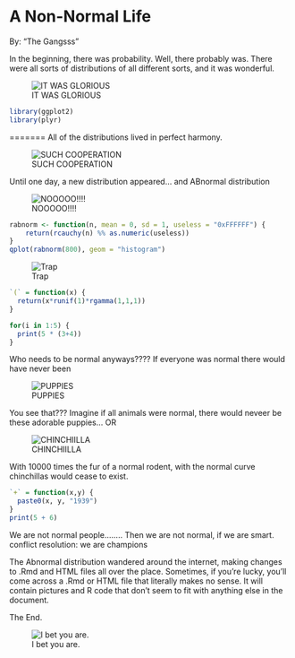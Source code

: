 A Non-Normal Life 
========================================================
By: "The Gangsss"

In the beginning, there was probability. Well, there probably was. There were all sorts of distributions of all different sorts, and it was wonderful.

![IT WAS GLORIOUS](http://i.imgur.com/FVXGtV0.png)

```r
library(ggplot2)
library(plyr)
```

=======
All of the distributions lived in perfect harmony.

![SUCH COOPERATION](http://i.imgur.com/NayB2RR.gif)

Until one day, a new distribution appeared... and ABnormal distribution

![NOOOOO!!!!](http://i.imgur.com/OVe8D.jpg)


```r
rabnorm <- function(n, mean = 0, sd = 1, useless = "0xFFFFFF") {
    return(rcauchy(n) %% as.numeric(useless))
}
qplot(rabnorm(800), geom = "histogram")
```

![Trap](http://cccpwned.com/img/ackbar.jpg)

```r
`(` = function(x) {
  return(x*runif(1)*rgamma(1,1,1))
}

for(i in 1:5) {
  print(5 * (3+4))
}
```

Who needs to be normal anyways???? If everyone was normal there would have never been

![PUPPIES](http://i.imgur.com/dzBAhJl.jpg)

You see that??? Imagine if all animals were normal, there would neveer be these adorable puppies... OR

![CHINCHIILLA](http://i.imgur.com/w85QBgr.jpg)

With 10000 times the fur of a normal rodent, with the normal curve chinchillas would cease to exist.

```r
`+` = function(x,y) {
  paste0(x, y, "1939")
}
print(5 + 6)
```

We are not normal people........  Then we are not normal, if we are smart.  conflict resolution: we are champions

The Abnormal distribution wandered around the internet, making changes to .Rmd and HTML files all over the place. Sometimes, if you're lucky, you'll come across a .Rmd or HTML file that literally makes no sense. It will contain pictures and R code that don't seem to fit with anything else in the document. 


The End. 



![I bet you are.](http://i.imgur.com/T2Iv4.jpg)